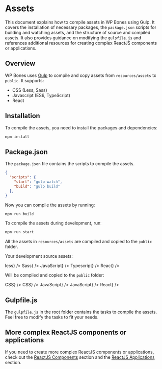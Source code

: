 
# Assets

This document explains how to compile assets in WP Bones using Gulp. It covers the installation of necessary packages, the `package.json` scripts for building and watching assets, and the structure of source and compiled assets. It also provides guidance on modifying the `gulpfile.js` and references additional resources for creating complex ReactJS components or applications.

## Overview

WP Bones uses [Gulp](https://gulpjs.com/) to compile and copy assets from `resources/assets` to `public`. It supports:

- CSS (Less, Sass)
- Javascript (ES6, TypeScript)
- React

## Installation

To compile the assets, you need to install the packages and dependencies:

```sh npm2yarn copy
npm install
```

## Package.json

The `package.json` file contains the scripts to compile the assets.

```json copy
{
  "scripts": {
    "start": "gulp watch",
    "build": "gulp build"
  },
}
```

Now you can compile the assets by running:

```sh npm2yarn copy
npm run build
```
To compile the assets during development, run:

```sh npm2yarn copy
npm run start
```
All the assets in `resources/assets` are compiled and copied to the `public` folder.

Your development source assets:

<FileTree>
  <FileTree.Folder name="resources" defaultOpen>
      <FileTree.Folder name="assets" defaultOpen>
        <FileTree.Folder name="css" defaultOpen>
            <FileTree.File label={<FileTreeLabel type="file" name="my-styles-1.less">less</FileTreeLabel>} />
            <FileTree.File label={<FileTreeLabel type="file" name="my-styles-2.scss">Sass</FileTreeLabel>} />
        </FileTree.Folder>
        <FileTree.Folder name="js" defaultOpen>
            <FileTree.File label={<FileTreeLabel type="file" name="my-script.js">JavaScript</FileTreeLabel>} />
            <FileTree.File label={<FileTreeLabel type="file" name="my-hook.ts">Typescript</FileTreeLabel>} />
            <FileTree.File label={<FileTreeLabel type="file" name="my-react-component.jsx">React</FileTreeLabel>} />
        </FileTree.Folder>
      </FileTree.Folder>
  </FileTree.Folder>
</FileTree>

Will be compiled and copied to the `public` folder:

<FileTree>
  <FileTree.Folder name="public" defaultOpen>
      <FileTree.Folder name="css" defaultOpen>
          <FileTree.File label={<FileTreeLabel type="file" name="my-styles-1.css">CSS</FileTreeLabel>} />
          <FileTree.File label={<FileTreeLabel type="file" name="my-styles-2.css">CSS</FileTreeLabel>} />
      </FileTree.Folder>
      <FileTree.Folder name="js" defaultOpen>
          <FileTree.File label={<FileTreeLabel type="file" name="my-script.js">JavaScript</FileTreeLabel>} />
          <FileTree.File label={<FileTreeLabel type="file" name="my-hook.js">JavaScript</FileTreeLabel>} />
          <FileTree.File label={<FileTreeLabel type="file" name="my-react-component.js">React</FileTreeLabel>} />
      </FileTree.Folder>
  </FileTree.Folder>
</FileTree>

## Gulpfile.js

The `gulpfile.js` in the root folder contains the tasks to compile the assets.
Feel free to modify the tasks to fit your needs.

## More complex ReactJS components or applications

If you need to create more complex ReactJS components or applications, check out the [ReactJS Components](/docs/Views/react) section and the [ReactJS Applications](/docs/Views/react-app) section.
